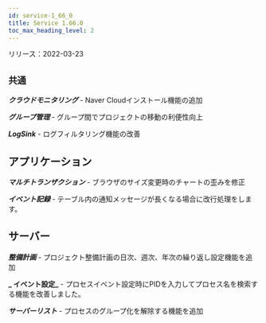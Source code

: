 ```yaml
---
id: service-1_66_0
title: Service 1.66.0
toc_max_heading_level: 2
---
```



リリース：2022-03-23

## `共通`

**_クラウドモニタリング_** - Naver Cloudインストール機能の追加

**_グループ管理_** - グループ間でプロジェクトの移動の利便性向上

**_LogSink_** - ログフィルタリング機能の改善

## アプリケーション

**_マルチトランザクション_** - ブラウザのサイズ変更時のチャートの歪みを修正

**_イベント記録_** - テーブル内の通知メッセージが長くなる場合に改行処理をします。

## サーバー

**_整備計画_** - プロジェクト整備計画の日次、週次、年次の繰り返し設定機能を追加 

**_ イベント設定_** - プロセスイベント設定時にPIDを入力してプロセス名を検索する機能を改善しました。

**_サーバーリスト_** - プロセスのグループ化を解除する機能を追加
